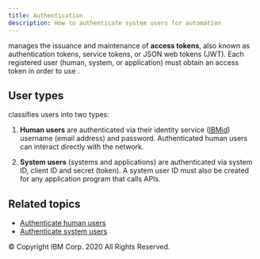 ```yaml
---
title: Authentication
description: How to authenticate system users for automation
---
```


<PageDescription>

**<SolutionName />** manages the issuance and maintenance of **access tokens**, also
known as authentication tokens, service tokens, or JSON web tokens (JWT). Each
registered user (human, system, or application) must obtain an access token in
order to use <SolutionName />.

</PageDescription>

## User types

<p>
  <SolutionName /> classifies users into two types:
</p>

1. **Human users** are authenticated via their identity service
(<a href="https://www.ibm.com/account/us-en/signup/register.html" target="_blank">IBMid</a>)
username (email address) and password. Authenticated human users can interact
directly with the <SolutionName /> network.

2. **System users** (systems and applications) are authenticated via system ID,
client ID and secret (token). A system user ID must also be created for any
application program that calls <SolutionName /> APIs.

## Related topics

- [Authenticate human users](/managing-users/authenticate-human-users)
- [Authenticate system users](/managing-users/authenticate-system-users)

<PageCopyright>© Copyright IBM Corp. 2020 All Rights Reserved.</PageCopyright>

